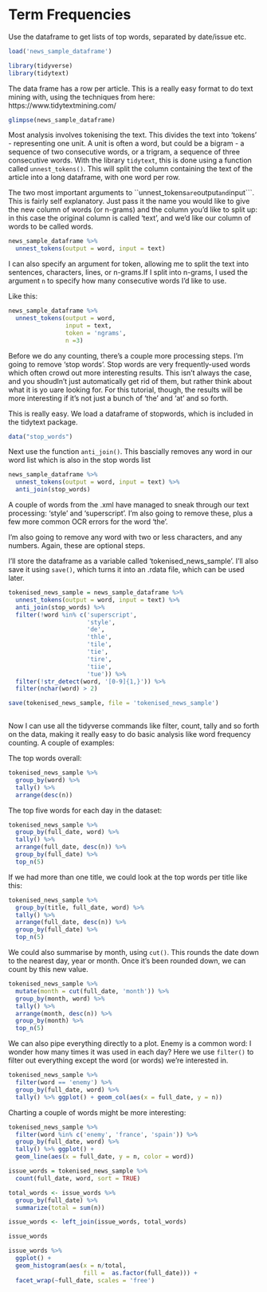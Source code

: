# Term Frequencies

Use the dataframe to get lists of top words, separated by date/issue etc. 

```r
load('news_sample_dataframe')
```

```r
library(tidyverse)
library(tidytext)
```

The data frame has a row per article. This is a really easy format to do text mining with, using the techniques from here: https://www.tidytextmining.com/



```r
glimpse(news_sample_dataframe)
```

Most analysis involves tokenising the text. This divides the text into 'tokens' - representing one unit. A unit is often a word, but could be a bigram - a sequence of two consecutive words, or a trigram, a sequence of three consecutive words. With the library ```tidytext```, this is done using a function called ```unnest_tokens()```. This will split the column containing the text of the article into a long dataframe, with one word per row.

The two most important arguments to ``unnest_tokens``` are ```output``` and ```input```. This is fairly self explanatory. Just pass it the name you would like to give the new column of words (or n-grams) and the column you'd like to split up: in this case the original column is called 'text', and we'd like our column of words to be called words.

```r
news_sample_dataframe %>% 
  unnest_tokens(output = word, input = text)
```

I can also specify an argument for token, allowing me to split the text into sentences, characters, lines, or n-grams.If I split into n-grams, I used the argument ```n``` to specify how many consecutive words I'd like to use. 

Like this:

```r
news_sample_dataframe %>% 
  unnest_tokens(output = word, 
                input = text, 
                token = 'ngrams', 
                n =3)
```


Before we do any counting, there's a couple more processing steps. I'm going to remove 'stop words'. Stop words are very frequently-used words which often crowd out more interesting results. This isn't always the case, and you shoudln't just automatically get rid of them, but rather think about what it is yo uare looking for. For this tutorial, though, the results will be more interesting if it's not just a bunch of 'the' and 'at' and so forth. 

This is really easy. We load a dataframe of stopwords, which is included in the tidytext package. 

```r
data("stop_words")
```

Next use the function ```anti_join()```. This bascially removes any word in our word list which is also in the stop words list

```r
news_sample_dataframe %>% 
  unnest_tokens(output = word, input = text) %>% 
  anti_join(stop_words)
```

A couple of words from the .xml have managed to sneak through our text processing: 'style' and 'superscript'. I'm also going to remove these, plus a few more common OCR errors for the word 'the'.

I'm also going to remove any word with two or less characters, and any numbers. Again, these are optional steps.

I'll store the dataframe as a variable called 'tokenised_news_sample'. I'll also save it using ```save()```, which turns it into an .rdata file, which can be used later. 

```r
tokenised_news_sample = news_sample_dataframe %>% 
  unnest_tokens(output = word, input = text) %>% 
  anti_join(stop_words) %>% 
  filter(!word %in% c('superscript', 
                      'style', 
                      'de', 
                      'thle', 
                      'tile', 
                      'tie', 
                      'tire', 
                      'tiie', 
                      'tue')) %>% 
  filter(!str_detect(word, '[0-9]{1,}')) %>% 
  filter(nchar(word) > 2)

save(tokenised_news_sample, file = 'tokenised_news_sample')
  
```

Now I can use all the tidyverse commands like filter, count, tally and so forth on the data, making it really easy to do basic analysis like word frequency counting. A couple of examples:

The top words overall:

```r
tokenised_news_sample %>% 
  group_by(word) %>% 
  tally() %>% 
  arrange(desc(n))
```

The top five words for each day in the dataset:

```r
tokenised_news_sample %>% 
  group_by(full_date, word) %>% 
  tally() %>% 
  arrange(full_date, desc(n)) %>% 
  group_by(full_date) %>% 
  top_n(5)
```

If we had more than one title, we could look at the top words per title like this:

```r
tokenised_news_sample %>% 
  group_by(title, full_date, word) %>% 
  tally() %>% 
  arrange(full_date, desc(n)) %>% 
  group_by(full_date) %>% 
  top_n(5)
```

We could also summarise by month, using ```cut()```. This rounds the date down to the nearest day, year or month. Once it's been rounded down, we can count by this new value. 


```r
tokenised_news_sample %>% 
  mutate(month = cut(full_date, 'month')) %>% 
  group_by(month, word) %>% 
  tally() %>% 
  arrange(month, desc(n)) %>% 
  group_by(month) %>% 
  top_n(5)

```

We can also pipe everything directly to a plot. Enemy is a common word: I wonder how many times it was used in each day? Here we use ```filter()``` to filter out everything except the word (or words) we're interested in.

```r
tokenised_news_sample %>%
  filter(word == 'enemy') %>% 
  group_by(full_date, word) %>% 
  tally() %>% ggplot() + geom_col(aes(x = full_date, y = n))
```


Charting a couple of words might be more interesting:

```r
tokenised_news_sample %>%
  filter(word %in% c('enemy', 'france', 'spain')) %>% 
  group_by(full_date, word) %>% 
  tally() %>% ggplot() + 
  geom_line(aes(x = full_date, y = n, color = word))
```


```r


issue_words = tokenised_news_sample %>%
  count(full_date, word, sort = TRUE)

total_words <- issue_words %>% 
  group_by(full_date) %>% 
  summarize(total = sum(n))

issue_words <- left_join(issue_words, total_words)

issue_words
```

```r
issue_words %>% 
  ggplot() + 
  geom_histogram(aes(x = n/total, 
                     fill =  as.factor(full_date))) + 
  facet_wrap(~full_date, scales = 'free')
```

